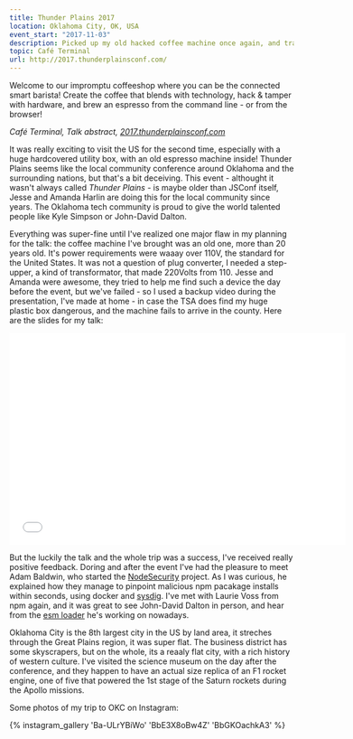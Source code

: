 ```yaml
---
title: Thunder Plains 2017
location: Oklahoma City, OK, USA
event_start: "2017-11-03"
description: Picked up my old hacked coffee machine once again, and traveled across the world with it.
topic: Café Terminal
url: http://2017.thunderplainsconf.com/
---
```



<Intro>

  Welcome to our impromptu coffeeshop where you can be the connected smart barista! Create the coffee that blends with technology, hack & tamper with hardware, and brew an espresso from the command line - or from the browser!

  _Café Terminal, Talk abstract, [2017.thunderplainsconf.com](http://2017.thunderplainsconf.com/)_

</Intro>

It was really exciting to visit the US for the second time, especially with a huge hardcovered utility box, with an old espresso machine inside! Thunder Plains seems like the local community conference around Oklahoma and the surrounding nations, but that's a bit deceiving. This event - althought it wasn't always called _Thunder Plains_ - is maybe older than JSConf itself, Jesse and Amanda Harlin are doing this for the local community since years. The Oklahoma tech community is proud to give the world talented people like Kyle Simpson or John-David Dalton.

Everything was super-fine until I've realized one major flaw in my planning for the talk: the coffee machine I've brought was an old one, more than 20 years old. It's power requirements were waaay over 110V, the standard for the United States. It was not a question of plug converter, I needed a step-upper, a kind of transformator, that made 220Volts from 110. Jesse and Amanda were awesome, they tried to help me find such a device the day before the event, but we've failed - so I used a backup video during the presentation, I've made at home - in case the TSA does find my huge plastic box dangerous, and the machine fails to arrive in the county. Here are the slides for my talk:

<iframe src="//www.slideshare.net/slideshow/embed_code/key/vDWFRzp0lgeLZi" width="595" height="375" frameborder="0" marginwidth="0" marginheight="0" scrolling="no" allowfullscreen> </iframe>

But the luckily the talk and the whole trip was a success, I've received really positive feedback. Doring and after the event I've had the pleasure to meet Adam Baldwin, who started the [NodeSecurity](https://nodesecurity.io/) project. As I was curious, he explained how they manage to pinpoint malicious npm pacakage installs within seconds, using docker and [sysdig](https://www.sysdig.org/). I've met with Laurie Voss from npm again, and it was great to see John-David Dalton in person, and hear from the [esm loader](https://github.com/standard-things/esm) he's working on nowadays.

Oklahoma City is the 8th largest city in the US by land area, it streches through the Great Plains region, it was super flat. The business district has some skyscrapers, but on the whole, its a reaaly flat city, with a rich history of western culture. I've visited the science museum on the day after the conference, and they happen to have an actual size replica of an F1 rocket engine, one of five that powered the 1st stage of the Saturn rockets during the Apollo missions.

Some photos of my trip to OKC on Instagram:

{% instagram_gallery 'Ba-ULrYBiWo' 'BbE3X8oBw4Z' 'BbGKOachkA3' %}
